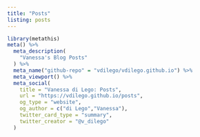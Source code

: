 ```yaml
---
title: "Posts"
listing: posts
---
```


```r
library(metathis)
meta() %>%
  meta_description(
    "Vanessa's Blog Posts"
  ) %>%
  meta_name("github-repo" = "vdilego/vdilego.github.io") %>%
  meta_viewport() %>%
  meta_social(
    title = "Vanessa di Lego: Posts",
    url = "https://vdilego.github.io/posts",
    og_type = "website",
    og_author = c("di Lego","Vanessa"),
    twitter_card_type = "summary",
    twitter_creator = "@v_dilego"
  )
```

